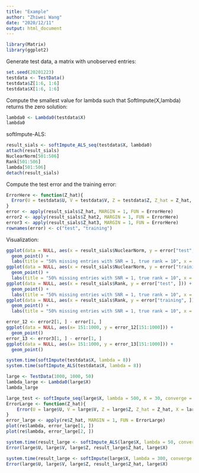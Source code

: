 ```yaml
---
title: "Example"
author: "Zhiwei Wang"
date: "2020/12/11"
output: html_document
---
```


```r
library(Matrix)
library(ggplot2)
```

Generate test data, a matrix with unobserved entries:
```r
set.seed(20201223)
testdata <- TestData()
testdata$Z[1:6, 1:6]
testdata$X[1:6, 1:6]
```

Compute the smallest value for lambda such that SoftImpute(X,lambda) returns the zero solution:
```r
lambda0 <- Lambda0(testdata$X)
lambda0
```

softImpute-ALS:
```r
result_sials <- softImpute_ALS_seq(testdata$X, lambda0)
attach(result_sials)
NuclearNorm[501:506]
Rank[501:506]
lambda[501:506]
detach(result_sials)
```

Compute the test error and the training error:
```r
ErrorHere <- function(Z_hat){
  Error(U = testdata$U, V = testdata$V, Z = testdata$Z, Z_hat = Z_hat, X = testdata$X)
}
error <- apply(result_sials$Z_hat, MARGIN = 1, FUN = ErrorHere)
error2 <- apply(result_sials$Z_hat2, MARGIN = 1, FUN = ErrorHere)
error3 <- apply(result_sials$Z_hat3, MARGIN = 1, FUN = ErrorHere)
rownames(error) <- c("test", "training")
```

Visualization:
```r
ggplot(data = NULL, aes(x = result_sials$NuclearNorm, y = error["test", ])) +
  geom_point() +
  labs(title = "50% missing entries with SNR = 1, true rank = 10", x = "Nuclear Norm", y = "Test Error")
ggplot(data = NULL, aes(x = result_sials$NuclearNorm, y = error["training", ])) +
  geom_point() +
  labs(title = "50% missing entries with SNR = 1, true rank = 10", x = "Nuclear Norm", y = "Training Error")
ggplot(data = NULL, aes(x = result_sials$Rank, y = error["test", ])) +
  geom_point() +
  labs(title = "50% missing entries with SNR = 1, true rank = 10", x = "Rank", y = "Test Error")
ggplot(data = NULL, aes(x = result_sials$Rank, y = error["training", ])) +
  geom_point() +
  labs(title = "50% missing entries with SNR = 1, true rank = 10", x = "Rank", y = "Training Error")
```

```r
error_12 <- error2[1, ] - error[1, ]
ggplot(data = NULL, aes(x= 151:1000, y = error_12[151:1000])) +
  geom_point()
error_13 <- error3[1, ] - error[1, ]
ggplot(data = NULL, aes(x= 151:1000, y = error_13[151:1000])) +
  geom_point()
```

```r
system.time(softImpute(testdata$X, lambda = 8))
system.time(softImpute_ALS(testdata$X, lambda = 8))
```

```r
large <- TestData(1000, 1000, 50)
lambda_large <- Lambda0(large$X)
lambda_large
```

```r
large_test <- softImpute_seq(large$X, lambda = 500, K = 30, converge = 1e-3)
ErrorLarge <- function(Z_hat){
    Error(U = large$U, V = large$V, Z = large$Z, Z_hat = Z_hat, X = large$X)
}
error_large <- apply(re$Z_hat, MARGIN = 1, FUN = ErrorLarge)
plot(re$lambda, error_large[1, ])
plot(re$lambda, error_large[2, ])
```

```r
system.time(result_large <- softImpute_ALS(large$X, lambda = 50, converge = 1e-3))
Error(large$U, large$V, large$Z, result_large$Z_hat, large$X)
```

```r
system.time(result_large <- softImpute(large$X, lambda = 300, converge = 1e-3))
Error(large$U, large$V, large$Z, result_large$Z_hat, large$X)
```